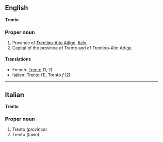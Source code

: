 ==English==
'''Trento'''

===Proper noun===

#Province of [[Trentino-Alto Adige]], [[Italy]].
#Capital of the province of Trento and of Trentino-Alto Adige.

====Translations====

*French: [[Trente]] (1, 2)
*Italian: Trento (1), Trento ''f'' (2)

----

==Italian==
'''Trento'''

===Proper noun===

#Trento (''province'')
#Trento (''town'')